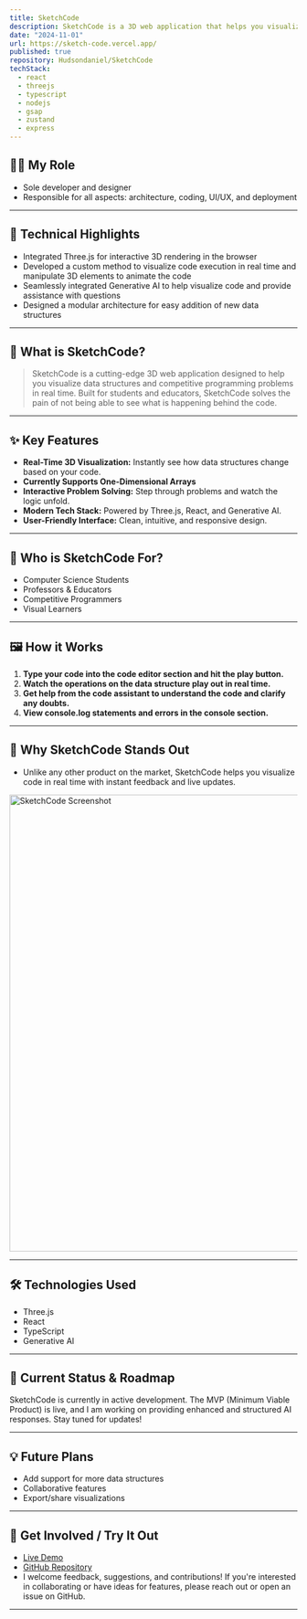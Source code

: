 ```yaml
---
title: SketchCode
description: SketchCode is a 3D web application that helps you visualize data structures and competitive programming problems in real time using ThreeJS, Generative AI and React
date: "2024-11-01"
url: https://sketch-code.vercel.app/
published: true
repository: Hudsondaniel/SketchCode
techStack:
  - react
  - threejs
  - typescript
  - nodejs
  - gsap
  - zustand
  - express
---
```


## 👨‍💻 My Role

- Sole developer and designer
- Responsible for all aspects: architecture, coding, UI/UX, and deployment

---

## 🧩 Technical Highlights

- Integrated Three.js for interactive 3D rendering in the browser
- Developed a custom method to visualize code execution in real time and manipulate 3D elements to animate the code
- Seamlessly integrated Generative AI to help visualize code and provide assistance with questions
- Designed a modular architecture for easy addition of new data structures

---

## 🚀 What is SketchCode?

> SketchCode is a cutting-edge 3D web application designed to help you visualize data structures and competitive programming problems in real time. Built for students and educators, SketchCode solves the pain of not being able to see what is happening behind the code.

---

## ✨ Key Features

- **Real-Time 3D Visualization:** Instantly see how data structures change based on your code.
- **Currently Supports One-Dimensional Arrays**
- **Interactive Problem Solving:** Step through problems and watch the logic unfold.
- **Modern Tech Stack:** Powered by Three.js, React, and Generative AI.
- **User-Friendly Interface:** Clean, intuitive, and responsive design.

---

## 🎯 Who is SketchCode For?

- Computer Science Students
- Professors & Educators
- Competitive Programmers
- Visual Learners

---

## 🖼️ How it Works

1. **Type your code into the code editor section and hit the play button.**
2. **Watch the operations on the data structure play out in real time.**
3. **Get help from the code assistant to understand the code and clarify any doubts.**
4. **View console.log statements and errors in the console section.**

---

## 🌟 Why SketchCode Stands Out

- Unlike any other product on the market, SketchCode helps you visualize code in real time with instant feedback and live updates.

<a href="https://sketch-code.vercel.app/">
    <img src="/Project-Pics/Sketchcode-snap.png" alt="SketchCode Screenshot" width="800" height="800" />
</a>

---

## 🛠️ Technologies Used

- Three.js
- React
- TypeScript
- Generative AI

---

## 🚧 Current Status & Roadmap

SketchCode is currently in active development. The MVP (Minimum Viable Product) is live, and I am working on providing enhanced and structured AI responses. Stay tuned for updates!

---

## 💡 Future Plans

- Add support for more data structures
- Collaborative features
- Export/share visualizations

---

## 🙌 Get Involved / Try It Out

- [Live Demo](https://sketch-code.vercel.app/)
- [GitHub Repository](https://github.com/Hudsondaniel/SketchCode)
- I welcome feedback, suggestions, and contributions! If you're interested in collaborating or have ideas for features, please reach out or open an issue on GitHub.

---
